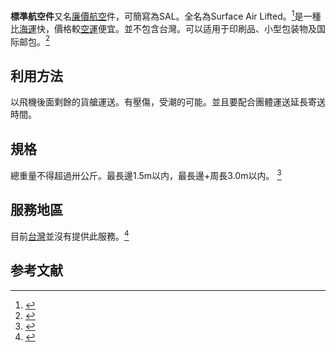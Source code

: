{{Mergeto |1=空运水陆路邮件}}

'''標準航空件'''又名[[廉價航空|廉價航空]]件，可簡寫為SAL。全名為Surface Air Lifted。<ref>{{Cite web |url=https://www.post.japanpost.jp/int/question/9_cn.html |title=标准SAL航空件是什么？JP-postoffice |access-date=2016-03-13 |archive-date=2018-05-19 |archive-url=https://web.archive.org/web/20180519145821/http://www.post.japanpost.jp/int/question/9_cn.html |dead-url=no }}</ref>是一種比[[海運|海運]]快，價格較[[空運|空運]]便宜。並不包含台灣。可以适用于印刷品、小型包装物及国际邮包。<ref>{{Cite web |url=http://www.post.japanpost.jp/int/service/dispatch/sal_cn.html |title=关于标准航空件（SAL） |access-date=2016-03-13 |archive-date=2019-04-09 |archive-url=https://web.archive.org/web/20190409122935/https://www.post.japanpost.jp/int/service/dispatch/sal_cn.html |dead-url=no }}</ref>
==利用方法==
以飛機後面剩餘的貨艙運送。有壓傷，受潮的可能。並且要配合團體運送延長寄送時間。

==規格==
總重量不得超過卅公斤。最長邊1.5m以内，最長邊+周長3.0m以内。
<ref>{{Cite web |url=https://www.tenso.com/cht/static/guide_deliver_index#method2 |title=存档副本 |access-date=2016-03-13 |archive-date=2021-04-02 |archive-url=https://web.archive.org/web/20210402095801/https://www.tenso.com/cht/static/guide_deliver_index#method2 |dead-url=no }}</ref>
==服務地區==
目前[[台灣|台灣]]並沒有提供此服務。<ref>{{Cite web |url=http://www.post.japanpost.jp/int/service/dispatch/sal_ichiran_cn.html |title=存档副本 |access-date=2016-03-13 |archive-date=2018-07-09 |archive-url=https://web.archive.org/web/20180709225707/http://www.post.japanpost.jp/int/service/dispatch/sal_ichiran_cn.html |dead-url=no }}</ref>

==参考文献==
{{reflist}}

{{邮政小作品}}
